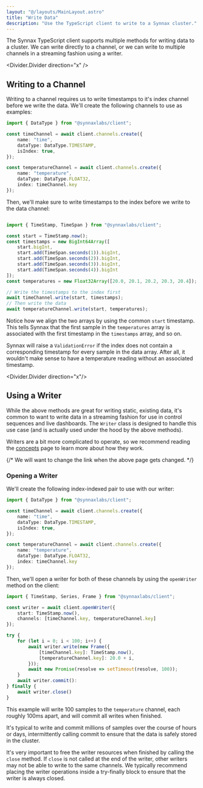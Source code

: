 ```yaml
---
layout: "@/layouts/MainLayout.astro"
title: "Write Data"
description: "Use the TypeScript client to write to a Synnax cluster."
---
```


The Synnax TypeScript client supports multiple methods for writing data to a
cluster. We can write directly to a channel, or we can write to multiple
channels in a streaming fashion using a writer.

<Divider.Divider direction="x" />

## Writing to a Channel

Writing to a channel requires us to write timestamps to it's index channel
before we write the data. We'll create the following channels to use as
examples:

```typescript
import { DataType } from "@synnaxlabs/client";

const timeChannel = await client.channels.create({
    name: "time",
    dataType: DataType.TIMESTAMP,
    isIndex: true,
});

const temperatureChannel = await client.channels.create({
    name: "temperature",
    dataType: DataType.FLOAT32,
    index: timeChannel.key
});
```

Then, we'll make sure to write timestamps to the index before we write to the data channel:

```typescript

import { TimeStamp, TimeSpan } from "@synnaxlabs/client";

const start = TimeStamp.now();
const timestamps = new BigInt64Array([
    start.bigInt,
    start.add(TimeSpan.seconds(1)).bigInt,
    start.add(TimeSpan.seconds(2)).bigInt,
    start.add(TimeSpan.seconds(3)).bigInt,
    start.add(TimeSpan.seconds(4)).bigInt
]);
const temperatures = new Float32Array([20.0, 20.1, 20.2, 20.3, 20.4]);

// Write the timestamps to the index first
await timeChannel.write(start, timestamps);
// Then write the data
await temperatureChannel.write(start, temperatures);
```

Notice how we align the two arrays by using the common `start` timestamp. This
tells Synnax that the first sample in the `temperatures` array is associated
with the first timestamp in the `timestamps` array, and so on.

Synnax will raise a `ValidationError` if the index does not contain a
corresponding timestamp for every sample in the data array. After all, it
wouldn't make sense to have a temperature reading without an associated
timestamp.

<Divider.Divider direction="x"/>

## Using a Writer

While the above methods are great for writing static, existing data, it's common
to want to write data in a streaming fashion for use in control sequences and
live dashboards. The `Writer` class is designed to handle this use case (and is
actually used under the hood by the above methods).

Writers are a bit more complicated to operate, so we recommend reading the
[concepts](../concepts/write#transactions) page to learn more about how
they work.

{/* We will want to change the link when the above page gets changed. */}

### Opening a Writer

We'll create the following index-indexed pair to use with our writer:

```typescript
import { DataType } from "@synnaxlabs/client";

const timeChannel = await client.channels.create({
    name: "time",
    dataType: DataType.TIMESTAMP,
    isIndex: true,
});

const temperatureChannel = await client.channels.create({
    name: "temperature",
    dataType: DataType.FLOAT32,
    index: timeChannel.key
});
```

Then, we'll open a writer for both of these channels by using the `openWriter`
method on the client:

```typescript
import { TimeStamp, Series, Frame } from "@synnaxlabs/client";

const writer = await client.openWriter({
    start: TimeStamp.now(),
    channels: [timeChannel.key, temperatureChannel.key]
});

try {
    for (let i = 0; i < 100; i++) {
        await writer.write(new Frame({
            [timeChannel.key]: TimeStamp.now(),
            [temperatureChannel.key]: 20.0 + i,
        }));
        await new Promise(resolve => setTimeout(resolve, 100));
    }
    await writer.commit():
} finally {
    await writer.close()
}
```

This example will write 100 samples to the `temperature` channel, each roughly
100ms apart, and will commit all writes when finished.

It's typical to write and commit millions of samples over the course of hours or
days, intermittently calling commit to ensure that the data is safely stored in
the cluster.

It's very important to free the writer resources when finished by calling the
`close` method. If `close` is not called at the end of the writer, other writers
may not be able to write to the same channels. We typically recommend placing
the writer operations inside a try-finally block to ensure that the writer is
always closed.
